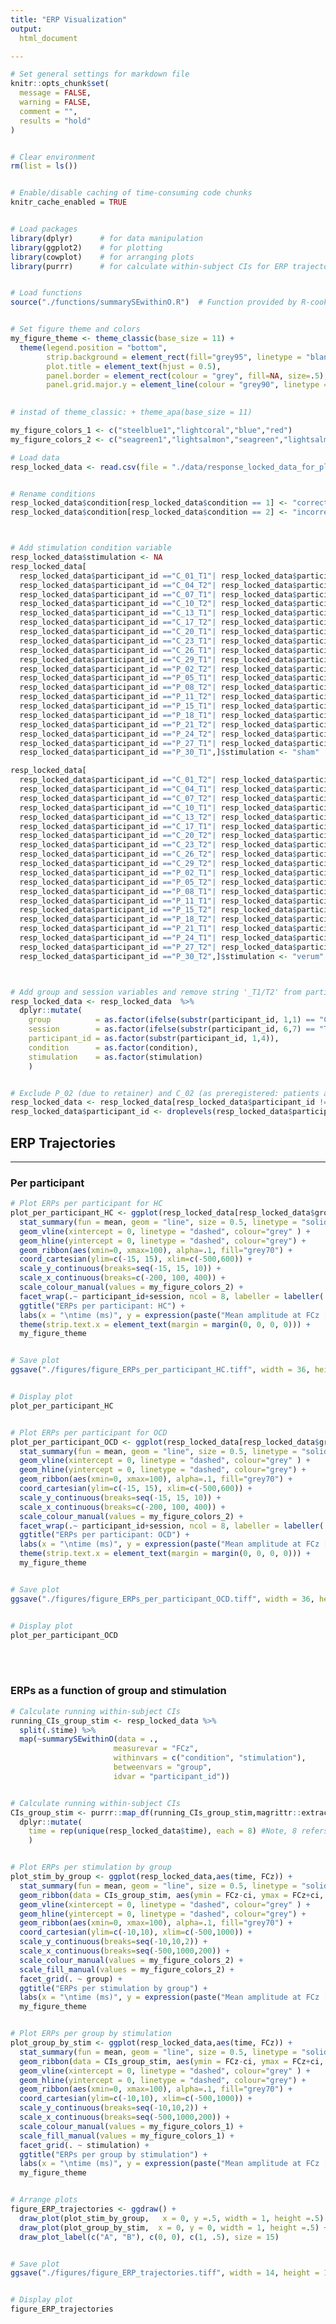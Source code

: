 ```yaml
---
title: "ERP Visualization"
output: 
  html_document

---
```


<!-- Set general settings -->

```r

# Set general settings for markdown file
knitr::opts_chunk$set(
  message = FALSE,
  warning = FALSE,
  comment = "",
  results = "hold"
)


# Clear environment
rm(list = ls())


# Enable/disable caching of time-consuming code chunks
knitr_cache_enabled = TRUE


# Load packages
library(dplyr)      # for data manipulation
library(ggplot2)    # for plotting
library(cowplot)    # for arranging plots
library(purrr)      # for calculate within-subject CIs for ERP trajectories


# Load functions
source("./functions/summarySEwithinO.R")  # Function provided by R-cookbook: http://www.cookbook-r.com/Graphs/Plotting_means_and_error_bars_(ggplot2)/


# Set figure theme and colors
my_figure_theme <- theme_classic(base_size = 11) +
  theme(legend.position = "bottom", 
        strip.background = element_rect(fill="grey95", linetype = "blank"),
        plot.title = element_text(hjust = 0.5),
        panel.border = element_rect(colour = "grey", fill=NA, size=.5), 
        panel.grid.major.y = element_line(colour = "grey90", linetype = "dotted", size=0.3))
        

# instad of theme_classic: + theme_apa(base_size = 11)

my_figure_colors_1 <- c("steelblue1","lightcoral","blue","red")
my_figure_colors_2 <- c("seagreen1","lightsalmon","seagreen","lightsalmon4")
```

<!-- Load and clean data -->

```r

# Load data
resp_locked_data <- read.csv(file = "./data/response_locked_data_for_plots.csv", header = TRUE)


# Rename conditions
resp_locked_data$condition[resp_locked_data$condition == 1] <- "correct";
resp_locked_data$condition[resp_locked_data$condition == 2] <- "incorrect";



# Add stimulation condition variable
resp_locked_data$stimulation <- NA
resp_locked_data[
  resp_locked_data$participant_id =="C_01_T1"| resp_locked_data$participant_id =="C_02_T1"| resp_locked_data$participant_id =="C_03_T2"|
  resp_locked_data$participant_id =="C_04_T2"| resp_locked_data$participant_id =="C_05_T1"| resp_locked_data$participant_id =="C_06_T2"|
  resp_locked_data$participant_id =="C_07_T1"| resp_locked_data$participant_id =="C_08_T1"| resp_locked_data$participant_id =="C_09_T2"|
  resp_locked_data$participant_id =="C_10_T2"| resp_locked_data$participant_id =="C_11_T2"| resp_locked_data$participant_id =="C_12_T2"|
  resp_locked_data$participant_id =="C_13_T1"| resp_locked_data$participant_id =="C_15_T2"| resp_locked_data$participant_id =="C_16_T1"|
  resp_locked_data$participant_id =="C_17_T2"| resp_locked_data$participant_id =="C_18_T2"| resp_locked_data$participant_id =="C_19_T1"|
  resp_locked_data$participant_id =="C_20_T1"| resp_locked_data$participant_id =="C_21_T2"| resp_locked_data$participant_id =="C_22_T2"|
  resp_locked_data$participant_id =="C_23_T1"| resp_locked_data$participant_id =="C_24_T1"| resp_locked_data$participant_id =="C_25_T1"|
  resp_locked_data$participant_id =="C_26_T1"| resp_locked_data$participant_id =="C_27_T2"| resp_locked_data$participant_id =="C_28_T2"|
  resp_locked_data$participant_id =="C_29_T1"| resp_locked_data$participant_id =="C_30_T2"| resp_locked_data$participant_id =="P_01_T1"|
  resp_locked_data$participant_id =="P_02_T2"| resp_locked_data$participant_id =="P_03_T2"| resp_locked_data$participant_id =="P_04_T1"|
  resp_locked_data$participant_id =="P_05_T1"| resp_locked_data$participant_id =="P_06_T1"| resp_locked_data$participant_id =="P_07_T2"|
  resp_locked_data$participant_id =="P_08_T2"| resp_locked_data$participant_id =="P_09_T2"| resp_locked_data$participant_id =="P_10_T1"|
  resp_locked_data$participant_id =="P_11_T2"| resp_locked_data$participant_id =="P_12_T2"| resp_locked_data$participant_id =="P_13_T1"|
  resp_locked_data$participant_id =="P_15_T1"| resp_locked_data$participant_id =="P_16_T1"| resp_locked_data$participant_id =="P_17_T2"|
  resp_locked_data$participant_id =="P_18_T1"| resp_locked_data$participant_id =="P_19_T1"| resp_locked_data$participant_id =="P_20_T2"|
  resp_locked_data$participant_id =="P_21_T2"| resp_locked_data$participant_id =="P_22_T1"| resp_locked_data$participant_id =="P_23_T1"|
  resp_locked_data$participant_id =="P_24_T2"| resp_locked_data$participant_id =="P_25_T1"| resp_locked_data$participant_id =="P_26_T2"|
  resp_locked_data$participant_id =="P_27_T1"| resp_locked_data$participant_id =="P_28_T2"| resp_locked_data$participant_id =="P_29_T2"|
  resp_locked_data$participant_id =="P_30_T1",]$stimulation <- "sham"

resp_locked_data[
  resp_locked_data$participant_id =="C_01_T2"| resp_locked_data$participant_id =="C_02_T2"| resp_locked_data$participant_id =="C_03_T1"|
  resp_locked_data$participant_id =="C_04_T1"| resp_locked_data$participant_id =="C_05_T2"| resp_locked_data$participant_id =="C_06_T1"|
  resp_locked_data$participant_id =="C_07_T2"| resp_locked_data$participant_id =="C_08_T2"| resp_locked_data$participant_id =="C_09_T1"|
  resp_locked_data$participant_id =="C_10_T1"| resp_locked_data$participant_id =="C_11_T1"| resp_locked_data$participant_id =="C_12_T1"|
  resp_locked_data$participant_id =="C_13_T2"| resp_locked_data$participant_id =="C_15_T1"| resp_locked_data$participant_id =="C_16_T2"|
  resp_locked_data$participant_id =="C_17_T1"| resp_locked_data$participant_id =="C_18_T1"| resp_locked_data$participant_id =="C_19_T2"|
  resp_locked_data$participant_id =="C_20_T2"| resp_locked_data$participant_id =="C_21_T1"| resp_locked_data$participant_id =="C_22_T1"|
  resp_locked_data$participant_id =="C_23_T2"| resp_locked_data$participant_id =="C_24_T2"| resp_locked_data$participant_id =="C_25_T2"|
  resp_locked_data$participant_id =="C_26_T2"| resp_locked_data$participant_id =="C_27_T1"| resp_locked_data$participant_id =="C_28_T1"|
  resp_locked_data$participant_id =="C_29_T2"| resp_locked_data$participant_id =="C_30_T1"| resp_locked_data$participant_id =="P_01_T2"|
  resp_locked_data$participant_id =="P_02_T1"| resp_locked_data$participant_id =="P_03_T1"| resp_locked_data$participant_id =="P_04_T2"|
  resp_locked_data$participant_id =="P_05_T2"| resp_locked_data$participant_id =="P_06_T2"| resp_locked_data$participant_id =="P_07_T1"|
  resp_locked_data$participant_id =="P_08_T1"| resp_locked_data$participant_id =="P_09_T1"| resp_locked_data$participant_id =="P_10_T2"|
  resp_locked_data$participant_id =="P_11_T1"| resp_locked_data$participant_id =="P_12_T1"| resp_locked_data$participant_id =="P_13_T2"|
  resp_locked_data$participant_id =="P_15_T2"| resp_locked_data$participant_id =="P_16_T2"| resp_locked_data$participant_id =="P_17_T1"|
  resp_locked_data$participant_id =="P_18_T2"| resp_locked_data$participant_id =="P_19_T2"| resp_locked_data$participant_id =="P_20_T1"|
  resp_locked_data$participant_id =="P_21_T1"| resp_locked_data$participant_id =="P_22_T2"| resp_locked_data$participant_id =="P_23_T2"|
  resp_locked_data$participant_id =="P_24_T1"| resp_locked_data$participant_id =="P_25_T2"| resp_locked_data$participant_id =="P_26_T1"|
  resp_locked_data$participant_id =="P_27_T2"| resp_locked_data$participant_id =="P_28_T1"| resp_locked_data$participant_id =="P_29_T1"|
  resp_locked_data$participant_id =="P_30_T2",]$stimulation <- "verum"



# Add group and session variables and remove string '_T1/T2' from participant ID (to get correct number of factor levels later); make all factors
resp_locked_data <- resp_locked_data  %>% 
  dplyr::mutate(
    group          = as.factor(ifelse(substr(participant_id, 1,1) == "C", "HC", "OCD")),
    session        = as.factor(ifelse(substr(participant_id, 6,7) == "T1", "T1", "T2")),
    participant_id = as.factor(substr(participant_id, 1,4)), 
    condition      = as.factor(condition),
    stimulation    = as.factor(stimulation)
    )


# Exclude P_02 (due to retainer) and C_02 (as preregistered: patients are excluded with their match)
resp_locked_data <- resp_locked_data[resp_locked_data$participant_id != "P_02" & resp_locked_data$participant_id != "C_02",]
resp_locked_data$participant_id <- droplevels(resp_locked_data$participant_id)
```

## ERP Trajectories {.tabset}
***

### Per participant

```r
# Plot ERPs per participant for HC
plot_per_participant_HC <- ggplot(resp_locked_data[resp_locked_data$group == "HC",],aes(time, FCz)) +
  stat_summary(fun = mean, geom = "line", size = 0.5, linetype = "solid", aes(colour = stimulation:condition)) +
  geom_vline(xintercept = 0, linetype = "dashed", colour="grey" ) +
  geom_hline(yintercept = 0, linetype = "dashed", colour="grey") +  
  geom_ribbon(aes(xmin=0, xmax=100), alpha=.1, fill="grey70") +
  coord_cartesian(ylim=c(-15, 15), xlim=c(-500,600)) +
  scale_y_continuous(breaks=seq(-15, 15, 10)) +
  scale_x_continuous(breaks=c(-200, 100, 400)) +
  scale_colour_manual(values = my_figure_colors_2) +  
  facet_wrap(.~ participant_id+session, ncol = 8, labeller = labeller(.multi_line = FALSE, sep=": ")) +
  ggtitle("ERPs per participant: HC") +  
  labs(x = "\ntime (ms)", y = expression(paste("Mean amplitude at FCz [",mu,"V]")), colour = "") +  
  theme(strip.text.x = element_text(margin = margin(0, 0, 0, 0))) +
  my_figure_theme


# Save plot
ggsave("./figures/figure_ERPs_per_participant_HC.tiff", width = 36, height = 26, units = "cm", dpi=600, compression = "lzw")


# Display plot
plot_per_participant_HC


# Plot ERPs per participant for OCD
plot_per_participant_OCD <- ggplot(resp_locked_data[resp_locked_data$group == "OCD",],aes(time, FCz)) +
  stat_summary(fun = mean, geom = "line", size = 0.5, linetype = "solid", aes(colour = stimulation:condition)) +
  geom_vline(xintercept = 0, linetype = "dashed", colour="grey" ) +
  geom_hline(yintercept = 0, linetype = "dashed", colour="grey") +  
  geom_ribbon(aes(xmin=0, xmax=100), alpha=.1, fill="grey70") +
  coord_cartesian(ylim=c(-15, 15), xlim=c(-500,600)) +
  scale_y_continuous(breaks=seq(-15, 15, 10)) +
  scale_x_continuous(breaks=c(-200, 100, 400)) +
  scale_colour_manual(values = my_figure_colors_2) +  
  facet_wrap(.~ participant_id+session, ncol = 8, labeller = labeller(.multi_line = FALSE, sep=": ")) +
  ggtitle("ERPs per participant: OCD") +  
  labs(x = "\ntime (ms)", y = expression(paste("Mean amplitude at FCz [",mu,"V]")), colour = "") +  
  theme(strip.text.x = element_text(margin = margin(0, 0, 0, 0))) +
  my_figure_theme


# Save plot
ggsave("./figures/figure_ERPs_per_participant_OCD.tiff", width = 36, height = 26, units = "cm", dpi=600, compression = "lzw")


# Display plot
plot_per_participant_OCD
```
<br><br>

### ERPs as a function of group and stimulation {.active}

```r

# Calculate running within-subject CIs
running_CIs_group_stim <- resp_locked_data %>%
  split(.$time) %>%
  map(~summarySEwithinO(data = .,
                       measurevar = "FCz",
                       withinvars = c("condition", "stimulation"),
                       betweenvars = "group",
                       idvar = "participant_id"))


# Calculate running within-subject CIs 
CIs_group_stim <- purrr::map_df(running_CIs_group_stim,magrittr::extract) %>%
  dplyr::mutate(
    time = rep(unique(resp_locked_data$time), each = 8) #Note, 8 refers to the number of conditions
    )


# Plot ERPs per stimulation by group
plot_stim_by_group <- ggplot(resp_locked_data,aes(time, FCz)) +
  stat_summary(fun = mean, geom = "line", size = 0.5, linetype = "solid", aes(colour= stimulation:condition)) +
  geom_ribbon(data = CIs_group_stim, aes(ymin = FCz-ci, ymax = FCz+ci, fill = stimulation:condition), alpha = 0.15) + guides(fill = "none") +
  geom_vline(xintercept = 0, linetype = "dashed", colour="grey" ) +
  geom_hline(yintercept = 0, linetype = "dashed", colour="grey") +  
  geom_ribbon(aes(xmin=0, xmax=100), alpha=.1, fill="grey70") +
  coord_cartesian(ylim=c(-10,10), xlim=c(-500,1000)) +
  scale_y_continuous(breaks=seq(-10,10,2)) +
  scale_x_continuous(breaks=seq(-500,1000,200)) +
  scale_colour_manual(values = my_figure_colors_2) +
  scale_fill_manual(values = my_figure_colors_2) +
  facet_grid(. ~ group) + 
  ggtitle("ERPs per stimulation by group") +
  labs(x = "\ntime (ms)", y = expression(paste("Mean amplitude at FCz [",mu,"V]")), colour = "") +
  my_figure_theme


# Plot ERPs per group by stimulation
plot_group_by_stim <- ggplot(resp_locked_data,aes(time, FCz)) +
  stat_summary(fun = mean, geom = "line", size = 0.5, linetype = "solid", aes(colour= group:condition)) +
  geom_ribbon(data = CIs_group_stim, aes(ymin = FCz-ci, ymax = FCz+ci, fill = group:condition), alpha = 0.15) + guides(fill = "none") +
  geom_vline(xintercept = 0, linetype = "dashed", colour="grey" ) +
  geom_hline(yintercept = 0, linetype = "dashed", colour="grey") + 
  geom_ribbon(aes(xmin=0, xmax=100), alpha=.1, fill="grey70") +
  coord_cartesian(ylim=c(-10,10), xlim=c(-500,1000)) +
  scale_y_continuous(breaks=seq(-10,10,2)) +
  scale_x_continuous(breaks=seq(-500,1000,200)) +
  scale_colour_manual(values = my_figure_colors_1) +
  scale_fill_manual(values = my_figure_colors_1) +
  facet_grid(. ~ stimulation) + 
  ggtitle("ERPs per group by stimulation") +
  labs(x = "\ntime (ms)", y = expression(paste("Mean amplitude at FCz [",mu,"V]")), colour = "") +
  my_figure_theme 


# Arrange plots
figure_ERP_trajectories <- ggdraw() +
  draw_plot(plot_stim_by_group,   x = 0, y =.5, width = 1, height =.5) +
  draw_plot(plot_group_by_stim,  x = 0, y = 0, width = 1, height =.5) +
  draw_plot_label(c("A", "B"), c(0, 0), c(1, .5), size = 15)


# Save plot
ggsave("./figures/figure_ERP_trajectories.tiff", width = 14, height = 18, units = "cm", dpi=600, compression = "lzw")


# Display plot
figure_ERP_trajectories
```
<br><br>